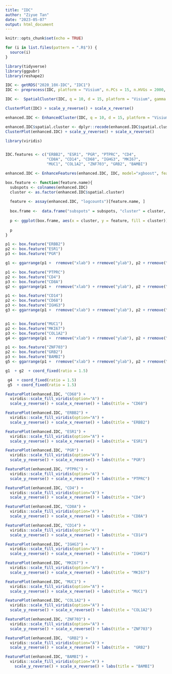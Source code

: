 ```yaml
---
title: "IDC"
author: "Ziyue Tan"
date: "2023-05-07"
output: html_document
---
```


```r
knitr::opts_chunk$set(echo = TRUE)
```


```r
for (i in list.files(pattern = ".R$")) {
  source(i)                      
}

library(tidyverse)
library(ggpubr)
library(reshape2)

```

```r
IDC <- getRDS("2020_10X-IDC", "IDC1")
IDC <- preprocess(IDC, platform = "Visium", n.PCs = 15, n.HVGs = 2000, log.normalize = FALSE)
```


```r
IDC <-  SpatialCluster(IDC, q = 10, d = 15, platform = "Visium", gamma = 3, n.rep = 100, ncores = 2)
```

```r
ClusterPlot(IDC) + scale_y_reverse() + scale_x_reverse()
```

```r

enhanced.IDC <- EnhancedCluster(IDC, q = 10, d = 15, platform = "Visium", gamma = 3, n.rep = 50, ncores = 2, jitter_scale = 20, jitter_prior = 10)
```

```r
enhanced.IDC$spatial.cluster <- dplyr::recode(enhanced.IDC$spatial.cluster, 4, 2, 5, 7, 8, 3, 9, 1, 10, 6)
ClusterPlot(enhanced.IDC) + scale_y_reverse() + scale_x_reverse()
```

```r
library(viridis)


IDC.features <- c("ERBB2", "ESR1", "PGR", "PTPRC", "CD4",
                  "CD8A", "CD14", "CD68", "IGHG3", "MKI67",
                  "MUC1", "COL1A2", "ZNF703", "GRB2", "BAMBI")

enhanced.IDC <- EnhanceFeatures(enhanced.IDC, IDC, model="xgboost", feature_names = IDC.features, nrounds=0)

```



```r
box.feature <- function(feature.name){
  subspots <- colnames(enhanced.IDC)
  cluster <- as.factor(enhanced.IDC$spatial.cluster)
  
  feature <- assay(enhanced.IDC, "logcounts")[feature.name, ]
  
  box.frame <-  data.frame("subspots" = subspots, "cluster" = cluster, "feature" = feature)
  
  p <- ggplot(box.frame, aes(x = cluster, y = feature, fill = cluster)) + geom_boxplot() + labs(title = feature.name) + theme(legend.position = "none") 
  
  p
}
```


```r

p1 <- box.feature("ERBB2")
p2 <- box.feature("ESR1")
p3 <- box.feature("PGR")

g1 <- ggarrange(p1 +  rremove("xlab") + rremove("ylab"), p2 + rremove("xlab") + rremove("ylab"), p3 + rremove("ylab"), ncol = 1,  labels = NULL)  

p1 <- box.feature("PTPRC")
p2 <- box.feature("CD4")
p3 <- box.feature("CD8A")
g2 <- ggarrange(p1 +  rremove("xlab") + rremove("ylab"), p2 + rremove("xlab") + rremove("ylab"), p3 + rremove("ylab"), ncol = 1,  labels = NULL)  

p1 <- box.feature("CD14")
p2 <- box.feature("CD68")
p3 <- box.feature("IGHG3")
g3 <- ggarrange(p1 +  rremove("xlab") + rremove("ylab"), p2 + rremove("xlab") + rremove("ylab"), p3 + rremove("ylab"), ncol = 1,  labels = NULL)


p1 <- box.feature("MUC1")
p2 <- box.feature("MKI67")
p3 <- box.feature("COL1A2")
g4 <- ggarrange(p1 +  rremove("xlab") + rremove("ylab"), p2 + rremove("xlab") + rremove("ylab"), p3 + rremove("ylab"), ncol = 1,  labels = NULL)  

p1 <- box.feature("ZNF703")
p2 <- box.feature("GRB2")
p3 <- box.feature("BAMBI")
g5 <- ggarrange(p1 +  rremove("xlab") + rremove("ylab"), p2 + rremove("xlab") + rremove("ylab"), p3 + rremove("ylab"), ncol = 1,  labels = NULL)  

g1  + g2  + coord_fixed(ratio = 1.5)

 g4  + coord_fixed(ratio = 1.5)
 g5  + coord_fixed(ratio = 1.5)
```


```r

FeaturePlot(enhanced.IDC, "CD68") + 
  viridis::scale_fill_viridis(option="A") + 
  scale_y_reverse() + scale_x_reverse() + labs(title = "CD68")

FeaturePlot(enhanced.IDC, "ERBB2") + 
  viridis::scale_fill_viridis(option="A") + 
  scale_y_reverse() + scale_x_reverse() + labs(title = "ERBB2")

FeaturePlot(enhanced.IDC, "ESR1") + 
  viridis::scale_fill_viridis(option="A") + 
  scale_y_reverse() + scale_x_reverse() + labs(title = "ESR1")

FeaturePlot(enhanced.IDC, "PGR") + 
  viridis::scale_fill_viridis(option="A") + 
  scale_y_reverse() + scale_x_reverse() + labs(title = "PGR")

FeaturePlot(enhanced.IDC, "PTPRC") + 
  viridis::scale_fill_viridis(option="A") + 
  scale_y_reverse() + scale_x_reverse() + labs(title = "PTPRC")

FeaturePlot(enhanced.IDC, "CD4") + 
  viridis::scale_fill_viridis(option="A") + 
  scale_y_reverse() + scale_x_reverse() + labs(title = "CD4")

FeaturePlot(enhanced.IDC, "CD8A") + 
  viridis::scale_fill_viridis(option="A") +
  scale_y_reverse() + scale_x_reverse() + labs(title = "CD8A")

FeaturePlot(enhanced.IDC, "CD14") + 
  viridis::scale_fill_viridis(option="A") +
  scale_y_reverse() + scale_x_reverse() + labs(title = "CD14")

FeaturePlot(enhanced.IDC, "IGHG3") + 
  viridis::scale_fill_viridis(option="A") +
  scale_y_reverse() + scale_x_reverse() + labs(title = "IGHG3")

FeaturePlot(enhanced.IDC, "MKI67") + 
  viridis::scale_fill_viridis(option="A") +
  scale_y_reverse() + scale_x_reverse() + labs(title = "MKI67")

FeaturePlot(enhanced.IDC, "MUC1") + 
  viridis::scale_fill_viridis(option="A") +
  scale_y_reverse() + scale_x_reverse() + labs(title = "MUC1")

FeaturePlot(enhanced.IDC, "COL1A2") + 
  viridis::scale_fill_viridis(option="A") +
  scale_y_reverse() + scale_x_reverse() + labs(title = "COL1A2")

FeaturePlot(enhanced.IDC, "ZNF703") + 
  viridis::scale_fill_viridis(option="A") +
  scale_y_reverse() + scale_x_reverse() + labs(title = "ZNF703")

FeaturePlot(enhanced.IDC,  "GRB2") + 
  viridis::scale_fill_viridis(option="A") +
  scale_y_reverse() + scale_x_reverse() + labs(title =  "GRB2")

FeaturePlot(enhanced.IDC, "BAMBI") + 
  viridis::scale_fill_viridis(option="A") +
    scale_y_reverse() + scale_x_reverse() + labs(title = "BAMBI")
```


